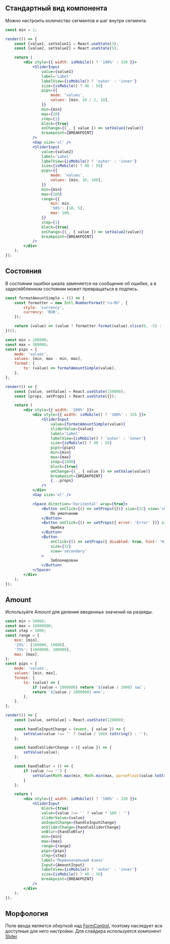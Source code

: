 ## Стандартный вид компонента

Можно настроить количество сегментов и шаг внутри сегмента.

```jsx live
const min = 1;

render(() => {
    const [value1, setValue1] = React.useState(3);
    const [value2, setValue2] = React.useState(5);

    return (
        <div style={{ width: isMobile() ? '100%' : 320 }}>
            <SliderInput
                value={value1}
                label='Label'
                labelView={isMobile() ? 'outer' : 'inner'}
                size={isMobile() ? 48 : 56}
                pips={{
                    mode: 'values',
                    values: [min, 10 / 2, 10],
                }}
                min={min}
                max={10}
                step={1}
                block={true}
                onChange={(_, { value }) => setValue1(value)}
                breakpoint={BREAKPOINT}
            />
            <Gap size='xl' />
            <SliderInput
                value={value2}
                label='Label'
                labelView={isMobile() ? 'outer' : 'inner'}
                size={isMobile() ? 48 : 56}
                pips={{
                    mode: 'values',
                    values: [min, 10, 100],
                }}
                min={min}
                max={100}
                range={{
                    min: min,
                    '50%': [10, 5],
                    max: 100,
                }}
                step={1}
                block={true}
                onChange={(_, { value }) => setValue2(value)}
                breakpoint={BREAKPOINT}
            />
        </div>
    );
});
```

## Состояния

В состоянии ошибки шкала заменяется на сообщение об ошибке, а в задисейбленном состоянии может превращаться в подпись.

```jsx live
const formatAmountSimple = (() => {
    const formatter = new Intl.NumberFormat('ru-RU', {
        style: 'currency',
        currency: 'RUB',
    });

    return (value) => (value ? formatter.format(value).slice(0, -5) : '');
})();

const min = 100000;
const max = 300000;
const pips = {
    mode: 'values',
    values: [min, max - min, max],
    format: {
        to: (value) => formatAmountSimple(value),
    },
};

render(() => {
    const [value, setValue] = React.useState(150000);
    const [props, setProps] = React.useState({});

    return (
        <div style={{ width: '100%' }}>
            <div style={{ width: isMobile() ? '100%' : 320 }}>
                <SliderInput
                    value={formatAmountSimple(value)}
                    sliderValue={value}
                    label='Label'
                    labelView={isMobile() ? 'outer' : 'inner'}
                    size={isMobile() ? 48 : 56}
                    pips={pips}
                    min={min}
                    max={max}
                    step={1000}
                    block={true}
                    onChange={(_, { value }) => setValue(value)}
                    breakpoint={BREAKPOINT}
                    {...props}
                />
            </div>
            <Gap size='xl' />

            <Space direction='horizontal' wrap={true}>
                <Button onClick={() => setProps({})} size={32} view='secondary'>
                    По умолчанию
                </Button>
                <Button onClick={() => setProps({ error: 'Error' })} size={32} view='secondary'>
                    Ошибка
                </Button>
                <Button
                    onClick={() => setProps({ disabled: true, hint: 'Hint' })}
                    size={32}
                    view='secondary'
                >
                    Заблокирован
                </Button>
            </Space>
        </div>
    );
});
```

## Amount

Используйте Amount для деления введенных значений на разряды.

```jsx live
const min = 50000;
const max = 10000000;
const step = 1000;
const range = {
    min: [min],
    '25%': [100000, 10000],
    '75%': [1000000, 100000],
    max: [max],
};
const pips = {
    mode: 'values',
    values: [min, max],
    format: {
        to: (value) => {
            if (value < 1000000) return `${value / 1000} тыс`;
            return `${value / 1000000} млн`;
        },
    },
};

render(() => {
    const [value, setValue] = React.useState(120000);

    const handleInputChange = (event, { value }) => {
        setValue(value !== '' ? (value / 100).toString() : '');
    };

    const handleSliderChange = ({ value }) => {
        setValue(value);
    };

    const handleBlur = () => {
        if (value !== '') {
            setValue(Math.max(min, Math.min(max, parseFloat(value.toString()))));
        }
    };

    return (
        <div style={{ width: isMobile() ? '100%' : 320 }}>
            <SliderInput
                block={true}
                value={value !== '' ? value * 100 : ''}
                sliderValue={value}
                onInputChange={handleInputChange}
                onSliderChange={handleSliderChange}
                onBlur={handleBlur}
                min={min}
                max={max}
                range={range}
                pips={pips}
                step={step}
                label='Первоначальный взнос'
                Input={AmountInput}
                labelView={isMobile() ? 'outer' : 'inner'}
                size={isMobile() ? 48 : 56}
                breakpoint={BREAKPOINT}
            />
        </div>
    );
});
```

## Морфология

Поле ввода является оберткой над [FormControl](?path=/docs/formcontrol--docs),
поэтому наследует все доступные для него настройки. Для слайдера используется компонент [Slider](?path=/docs/slider--docs)
